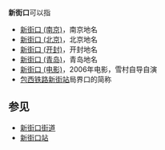 '''新街口'''可以指

*[[新街口_(南京)|新街口 (南京)]]，南京地名
*[[新街口_(北京)|新街口 (北京)]]，北京地名
*[[新街口_(开封)|新街口 (开封)]]，开封地名
*[[新街口_(青岛)|新街口 (青岛)]]，青岛地名
*[[新街口_(电影)|新街口 (电影)]]，2006年电影，雪村自导自演
*[[包西铁路|包西铁路]][[新街站_(内蒙古自治区)|新街站]]局界口的简称

== 参见 ==
*[[新街口街道|新街口街道]]
*[[新街口站|新街口站]]
{{disambig|Cat=三字中國相關消歧義}}